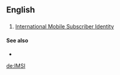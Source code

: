 ==English==

==={{abbreviation}}===
{{infl|en|abbreviation}}

# [[w:International Mobile Subscriber Identity|International Mobile Subscriber Identity]]

====See also====
* {{pedialite|International Mobile Subscriber Identity}}

[[de:IMSI]]